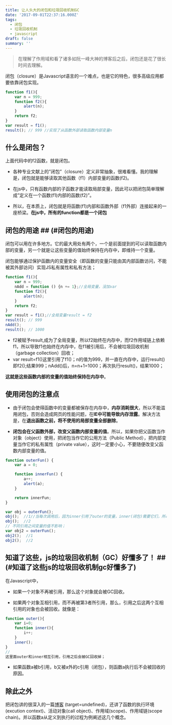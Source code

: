 ```yaml
---
title: 让人头大的闭包和垃圾回收机制GC
date: '2017-09-01T22:37:16.000Z'
tags:
  - 闭包
  - 垃圾回收机制
  - javascript
draft: false
summary: ''
---
```


> 在理解了作用域和看了诸多如阮一峰大神的博客后之后，闭包还是花了很长时间去理解。

闭包（closure）是Javascript语言的一个难点，也是它的特色，很多高级应用都要依靠闭包实现。


```javascript
function f1(){
    var n = 999;
    function f2(){
        alert(n);
    }
    return f2;
}
var result = f1();
result(); // 999 //实现了从函数外部读取函数内部变量n
```

## 什么是闭包？

上面代码中的f2函数，就是闭包。

- 各种专业文献上的”闭包”（closure）定义非常抽象，很难看懂。我的理解是，闭包就是能够读取其他函数（f1）内部变量的函数(f2)。

- 在js中，只有函数内部的子函数才能读取局部变量，因此可以把闭包简单理解成”定义在一个函数(f1)内部的函数(f2)”。

- 所以，在本质上，闭包就是将函数(f1)内部和函数外部（f1外部）连接起来的一座桥梁。**在js中，所有的function都是一个闭包**

## 闭包的用途 ## (#闭包的用途)

闭包可以用在许多地方。它的最大用处有两个，一个是前面提到的可以读取函数内部的变量，另一个就是让这些变量的值始终保持在内存中，即维持一个变量。

闭包能够通过保护函数内的变量安全（即函数的变量只能由其内部函数访问，不能被其外部访问）实现JS私有属性和私有方法；

```javascript
function f1(){
    var n = 999;
    nAdd = function () {n += 1};//全局变量，没加var
    function f2(){
        alert(n);
    }
    return f2;
}
var result = f1();//全局变量result = f2
result(); // 999
nAdd();
result(); // 1000
```

- f2被赋予result,成为了全局变量，所以f2始终在内存中，而f2作用域链上依赖f1，所以导致f1也始终在内存中，在f1被引用后，不会被垃圾回收机制（garbage collection）回收；
- var result=f1()这里引用了f1()；n的值为999，并一直在内存中，运行result()即f2();结果999；nAdd()后，n=n+1=1000；再次执行result()，结果1000；

**这就是这些函数内部的变量的值始终保持在内存中**。

## 使用闭包的注意点

- 由于闭包会使得函数中的变量都被保存在内存中，**内存消耗很大**，所以不能滥用闭包，否则会造成网页的性能问题，在**IE中可能导致内存泄露**。解决方法是，在**退出函数之前，将不使用的局部变量全部删除**。

- **闭包会在父函数外部，改变父函数内部变量的值**。所以，如果你把父函数当作对象（object）使用，把闭包当作它的公用方法（Public Method），把内部变量当作它的私有属性（private value），这时一定要小心，不要随便改变父函数内部变量的值。

```javascript
function outerFun() {
    var a = 0;

    function innerFun() {
        a++;
        alert(a);
    }

    return innerFun;
}

var obj = outerFun();
obj();  //1//当每次调用后，因为inner引用了outer的变量，inner(闭包)需要它们，所以这些变量的值还在内存中，不会被GC回收；
obj();  //2
// 不同引用之间变量的值不影响；
var obj2 = outerFun();
obj2();  //1
obj2();  //2
```

## 知道了这些，js的垃圾回收机制（GC）好懂多了！ ## (#知道了这些js的垃圾回收机制gc好懂多了)

在Javascript中，

- 如果一个对象不再被引用，那么这个对象就会被GC回收。

- 如果两个对象互相引用，而不再被第3者所引用，那么，引用之后这两个互相引用的对象也会被回收。就像是：

```javascript
function outer(){
    var i=0;
    function inner(){
        i++;
    }
    inner();
}
//
这里面outer和inner相互引用，引用之后会被GC回收掉；
```

- 如果函数a被b引用，b又被a外的c引用（闭包），则函数a执行后不会被回收的原因。

## 除此之外

把闭包讲的很深入的一篇[博客](http://www.jb51.net/article/24101.htm) (target=undefined)，还讲了函数的执行环境(excution context)、活动对象(call object)、作用域(scope)、作用域链(scope chain)。并以函数a从定义到执行的过程为例阐述这几个概念。
